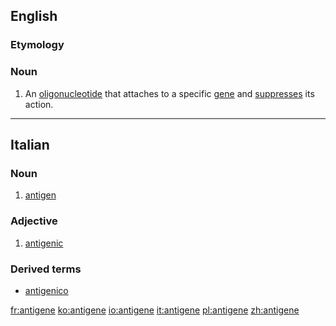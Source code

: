 ==English==

===Etymology===
{{prefix|anti|gene}}

===Noun===
{{en-noun}}

# {{context|genetics|lang=en}} An [[oligonucleotide]] that attaches to a specific [[gene]] and [[suppress]]es its action.

----

==Italian==
{{wikipedia|lang=it}}
===Noun===
{{it-noun|m}}

# {{context|immunology|lang=it}} [[antigen]]

===Adjective===
{{it-adj|antigen|e|i}}

# [[antigenic]]

===Derived terms===
* [[antigenico]]

[[fr:antigene]]
[[ko:antigene]]
[[io:antigene]]
[[it:antigene]]
[[pl:antigene]]
[[zh:antigene]]